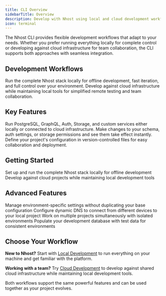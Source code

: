 ```yaml
---
title: CLI Overview
sidebarTitle: Overview
description: Develop with Nhost using local and cloud development workflows
icon: terminal
---
```


The Nhost CLI provides flexible development workflows that adapt to your needs. Whether you prefer running everything locally for complete control or developing against cloud infrastructure for team collaboration, the CLI supports both approaches with seamless integration.

## Development Workflows

<CardGroup cols={2}>
  <Card title="Local Development" icon="laptop-code">
    Run the complete Nhost stack locally for offline development, fast iteration, and full control over your environment.
  </Card>
  <Card title="Cloud Development" icon="cloud">
    Develop against cloud infrastructure while maintaining local tools for simplified remote testing and team collaboration.
  </Card>
</CardGroup>

## Key Features

<CardGroup cols={3}>
  <Card title="Complete Stack Control" icon="layer-group">
    Run PostgreSQL, GraphQL, Auth, Storage, and custom services either locally or connected to cloud infrastructure.
  </Card>
  <Card title="Fast Iteration" icon="bolt">
    Make changes to your schema, auth settings, or storage permissions and see them take effect instantly.
  </Card>
  <Card title="Configuration as Code" icon="code">
    Define your project's configuration in version-controlled files for easy collaboration and deployment.
  </Card>
</CardGroup>

## Getting Started

<CardGroup cols={2}>
  <Card title="Local Development" icon="laptop-code" href="/platform/cli/local-development">
    Set up and run the complete Nhost stack locally for offline development
  </Card>
  <Card title="Cloud Development" icon="cloud" href="/platform/cli/cloud-development">
    Develop against cloud projects while maintaining local development tools
  </Card>
</CardGroup>

## Advanced Features

<CardGroup cols={3}>
  <Card title="Configuration Overlays" icon="layer-group" href="/platform/cli/configuration-overlays">
    Manage environment-specific settings without duplicating your base configuration
  </Card>
  <Card title="Custom Subdomains" icon="globe" href="/platform/cli/subdomain">
    Configure dynamic DNS to connect from different devices to your local project
  </Card>
  <Card title="Multiple Projects" icon="folder-tree" href="/platform/cli/multiple-projects">
    Work on multiple projects simultaneously with isolated environments
  </Card>
  <Card title="Seed Data" icon="seedling" href="/platform/cli/seeds">
    Populate your development database with test data for consistent environments
  </Card>
</CardGroup>

## Choose Your Workflow

**New to Nhost?** Start with [Local Development](/platform/cli/local-development) to run everything on your machine and get familiar with the platform.

**Working with a team?** Try [Cloud Development](/platform/cli/cloud-development) to develop against shared cloud infrastructure while maintaining local development tools.

Both workflows support the same powerful features and can be used together as your project evolves.